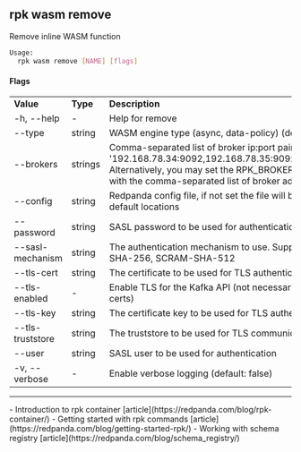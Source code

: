 
## rpk wasm remove

 Remove inline WASM function

```bash 
Usage:
  rpk wasm remove [NAME] [flags]
``` 

#### Flags

<table>
<tbody>
<tr>
<td><strong> Value</strong>
</td>
<td><strong> Type</strong>
</td>
<td><strong> Description</strong>
</td>
</tr><tr><td>-h, --help</td><td>-</td><td>Help for remove</td></tr><tr><td>--type</td><td>string</td><td>WASM engine type (async, data-policy) (default "async")</td></tr><tr><td>--brokers</td><td>strings</td><td>Comma-separated list of broker ip:port pairs (e.g. --brokers '192.168.78.34:9092,192.168.78.35:9092,192.179.23.54:9092'). Alternatively, you may set the RPK_BROKERS environment variable with the comma-separated list of broker addresses</td></tr><tr><td>--config</td><td>string</td><td>Redpanda config file, if not set the file will be searched for in the default locations</td></tr><tr><td>--password</td><td>string</td><td>SASL password to be used for authentication</td></tr><tr><td>--sasl-mechanism</td><td>string</td><td>The authentication mechanism to use. Supported values: SCRAM-SHA-256, SCRAM-SHA-512</td></tr><tr><td>--tls-cert</td><td>string</td><td>The certificate to be used for TLS authentication with the broker</td></tr><tr><td>--tls-enabled</td><td>-</td><td>Enable TLS for the Kafka API (not necessary if specifying custom certs)</td></tr><tr><td>--tls-key</td><td>string</td><td>The certificate key to be used for TLS authentication with the broker</td></tr><tr><td>--tls-truststore</td><td>string</td><td>The truststore to be used for TLS communication with the broker</td></tr><tr><td>--user</td><td>string</td><td>SASL user to be used for authentication</td></tr><tr><td>-v, --verbose</td><td>-</td><td>Enable verbose logging (default: false)</td></tr></tbody></table>


---

<SuggestedReading/>
- Introduction to rpk container [article](https://redpanda.com/blog/rpk-container/)
- Getting started with rpk commands [article](https://redpanda.com/blog/getting-started-rpk/)
- Working with schema registry [article](https://redpanda.com/blog/schema_registry/)

